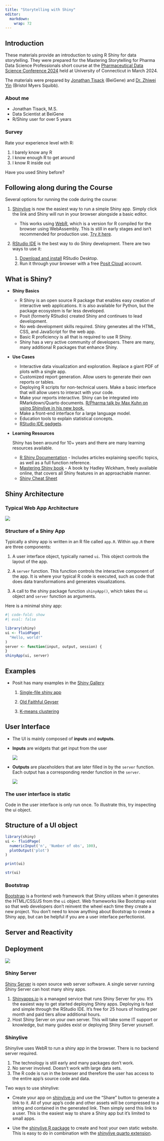 ```yaml
---
title: "Storytelling with Shiny"
editor: 
  markdown: 
    wrap: 72
---
```


## Introduction

These materials provide an introduction to using R Shiny for data
storytelling. They were prepared for the Mastering Storytelling for
Pharma Data Science Professionals short course at the [Pharmaceutical
Data Science Conference 2024](https://phds.nestat.org/){target="_blank"}
held at University of Connecticut in March 2024.

The materials were prepared by [Jonathan
Tisack](https://www.linkedin.com/in/jtisack){target="_blank"} (BeiGene)
and [Dr. Zhiwei
Yin](https://www.linkedin.com/in/zhiwei-yin-0ba00569/){target="_blank"}
(Bristol Myers Squibb).

### About me

-   Jonathan Tisack, M.S.
-   Data Scientist at BeiGene
-   R/Shiny user for over 5 years

### Survey

Rate your experience level with R:

1.  I barely know any R
2.  I know enough R to get around
3.  I know R inside out

Have you used Shiny before?

## Following along during the Course

Several options for running the code during the course:

1.  [Shinylive](https://shinylive.io/r/editor/) is now the easiest way
    to run a simple Shiny app. Simply click the link and Shiny will run
    in your browser alongside a basic editor.

    -   This works using [WebR](https://docs.r-wasm.org/), which is a
        version for R compiled for the browser using WebAssembly. This
        is still in early stages and isn't recommended for production
        use. [Try it here](https://webr.r-wasm.org/latest/).

2.  [RStudio IDE](https://posit.co/products/open-source/rstudio/) is the
    best way to do Shiny development. There are two ways to use it:

    1.  [Download and install](https://posit.co/downloads/) RStudio
        Desktop.
    2.  Run it through your browser with a free [Posit
        Cloud](https://posit.cloud/plans/free) account.

## What is Shiny?

-   **Shiny Basics**

    -   R Shiny is an open source R package that enables easy creation
        of interactive web applications. It is also available for
        Python, but the package ecosystem is far less developed.
    -   Posit (formerly RStudio) created Shiny and continues to lead
        development.
    -   No web development skills required. Shiny generates all the
        HTML, CSS, and JavaScript for the web app.
    -   Basic R proficiency is all that is required to use R Shiny.
    -   Shiny has a very active community of developers. There are many,
        many additional R packages that enhance Shiny.

-   **Use Cases**

    -   Interactive data visualization and exploration. Replace a giant
        PDF of plots with a single app.
    -   Customized report generation. Allow users to generate their own
        reports or tables.
    -   Deploying R scripts for non-technical users. Make a basic
        interface that will allow users to interact with your code.
    -   Make your reports interactive. Shiny can be integrated into
        RMarkdown/Quarto documents. [R/Pharma talk by Max Kuhn on using
        Shinylive in his new
        book.](https://www.youtube.com/watch?v=1mq9YgAEdXU)
    -   Make a front-end interface for a large language model.
    -   Education tools to explain statistical concepts.
    -   [RStudio IDE
        gadgets](https://shiny.posit.co/r/articles/build/gadgets/).

-   **Learning Resources**

    Shiny has been around for 10+ years and there are many learning
    resources available.

    -   [R Shiny Documentation](https://shiny.posit.co/) - Includes
        articles explaining specific topics, as well as a full function
        reference.
    -   [Mastering Shiny book](https://mastering-shiny.org/) - A book by
        Hadley Wickham, freely available online, that covers all Shiny
        features in an approachable manner.
    -   [Shiny Cheat
        Sheet](https://shiny.posit.co/r/articles/start/cheatsheet/)

## Shiny Architecture

### Typical Web App Architecture

![](images/clipboard-1969708342.png)

### Structure of a Shiny App

Typically a shiny app is written in an R file called `app.R`. Within
`app.R` there are three components:

1.  A user interface object, typically named `ui`. This object controls
    the layout of the app.

2.  A `server` function. This function controls the interactive
    component of the app. It is where your typical R code is executed,
    such as code that does data transformations and generates
    visualizations.

3.  A call to the shiny package function `shinyApp()`, which takes the
    `ui` object and `server` function as arguments.

Here is a minimal shiny app:

```r
#| code-fold: show
#| eval: false

library(shiny)
ui <- fluidPage(
  "Hello, world!"
)
server <- function(input, output, session) {
}
shinyApp(ui, server)
```

## Examples

-   Posit has many examples in the [Shiny
    Gallery](https://shiny.posit.co/r/gallery/)

    1.  [Single-file shiny
        app](https://shiny.posit.co/r/gallery/start-simple/single-file-shiny-app/)

    2.  [Old Faithful
        Geyser](https://shiny.posit.co/r/gallery/start-simple/faithful/)

    3.  [K-means
        clustering](https://shiny.posit.co/r/gallery/start-simple/kmeans-example/)

## User Interface

-   The UI is mainly composed of **inputs** and **outputs**.

-   **Inputs** are widgets that get input from the user

    ![](images/clipboard-1862809380.png)

-   **Outputs** are placeholders that are later filled in by the
    `server` function. Each output has a corresponding render function
    in the `server`.

    ![](images/clipboard-235306912.png)

### The user interface is static

Code in the user interface is only run once. To illustrate this, try
inspecting the ui object.

::: {.callout-note collapse="true"}
## Structure of a UI object

```r
library(shiny)
ui <- fluidPage(
  numericInput('n', 'Number of obs', 100),
  plotOutput('plot')
)
```

```r
print(ui)
```

```r
str(ui)
```
:::

### Bootstrap

[Bootstrap](https://getbootstrap.com/) is a frontend web framework that
Shiny utilizes when it generates the HTML/CSS/JS from the `ui` object.
Web frameworks like Bootstrap exist so that web developers don't
reinvent the wheel each time they create a new project. You don't need
to know anything about Bootstrap to create a Shiny app, but can be
helpful if you are a user interface perfectionist.

## Server and Reactivity

## Deployment

![](images/clipboard-3193985200.png)

### Shiny Server

[Shiny Server](https://posit.co/products/open-source/shinyserver/) is
open source web server software. A single server running Shiny Server
can host many shiny apps.

1.  [Shinyapps.io](https://www.shinyapps.io/) is a managed service that
    runs Shiny Server for you. It's the easiest way to get started
    deploying Shiny apps. Deploying is fast and simple through the
    RStudio IDE. It's free for 25 hours of hosting per month and paid
    tiers allow additional hours.
2.  Host Shiny Server on your own server. This will take some IT support
    or knowledge, but many guides exist or deploying Shiny Server
    yourself.

### Shinylive

Shinylive uses WebR to run a shiny app in the browser. There is no
backend server required.

1.  The technology is still early and many packages don't work.
2.  No server involved. Doesn't work with large data sets.
3.  The R code is run in the browser and therefore the user has access
    to the entire app's source code and data.

Two ways to use shinylive:

-   Create your app on [shinylive.io](https://shinylive.io/r/editor/)
    and use the "Share" button to generate a link to it. All of your
    app's code and other assets will be compressed to a string and
    contained in the generated link. Then simply send this link to a
    user. This is the easiest way to share a Shiny app but it's limited
    to small apps.

-   Use the [shinylive R
    package](https://github.com/posit-dev/r-shinylive) to create and
    host your own static website. This is easy to do in combination with
    the [shinylive quarto
    extension](https://github.com/quarto-ext/shinylive).
